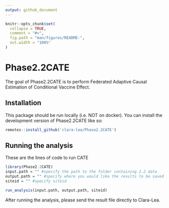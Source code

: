 ```yaml
---
output: github_document
---
```


<!-- README.md is generated from README.Rmd. Please edit that file -->

```r
knitr::opts_chunk$set(
  collapse = TRUE,
  comment = "#>",
  fig.path = "man/figures/README-",
  out.width = "100%"
)
```

# Phase2.2CATE

<!-- badges: start -->
<!-- badges: end -->

The goal of Phase2.2CATE is to perform Federated Adaptive Causal Estimation of Conditional Vaccine Effect.

## Installation

This package should be run locally (i.e. NOT on docker). You can install the development version of Phase2.2CATE like so:

```r
remotes::install_github('clara-lea/Phase2.2CATE')
```

## Running the analysis

These are the lines of code to run CATE

```r
library(Phase2.2CATE)
input.path = "" #specify the path to the folder containing 2.2 data
output.path = "" #specify where you would like the results to be saved
siteid = "" #specify siteid

run_analysis(input.path, output.path, siteid)
```

After running the analysis, please send the result file directly to Clara-Lea.


